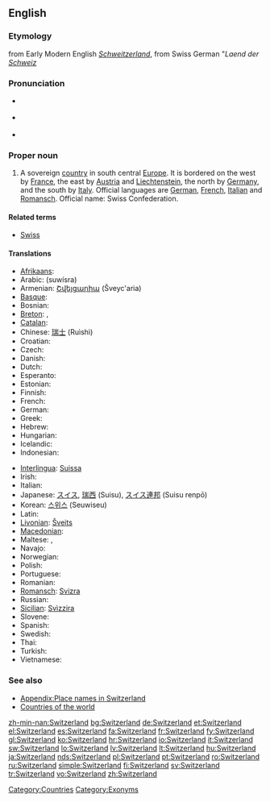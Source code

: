 ==English==
===Etymology===
from Early Modern English ''[[Schweitzerland]]'', from Swiss German "''Laend der [[Schweiz]]''
{{wikipedia}}
===Pronunciation===
* {{a|UK}} {{IPA|/ˈswɪt.səl.ənd/}}
* {{a|US}} {{IPA|/ˈswɪt.sɚ.lənd/}}
* {{audio|en-us-Switzerland.ogg|Audio (US)}}

===Proper noun===
{{en-proper noun}}

# A sovereign [[country]] in south central [[Europe]]. It is bordered on the west by [[France]], the east by [[Austria]] and [[Liechtenstein]], the north by [[Germany]], and the south by [[Italy]]. Official languages are [[German]], [[French]], [[Italian]] and [[Ladin|Romansch]]. Official name: Swiss Confederation.

====Related terms====
* [[Swiss]]

====Translations====
{{trans-top|sovereign country}}
* [[Afrikaans]]: {{t-|af|Switserland|xs=Afrikaans}}
* Arabic: {{Arab|[[سويسرا]]}} (suwísra) {{f}}
* Armenian: [[Շվեյցարիա]] (Šveyc'aria)
* [[Basque]]: {{t|eu|Suitza|xs=Basque}}
* Bosnian: {{t-|bs|Švicarska|f}}
* [[Breton]]: {{t-|br|Suis|xs=Breton}}, {{t|br|Bro-Suis|xs=Breton}}
* [[Catalan]]: {{t|ca|Suïssa|f}}
* Chinese: [[瑞士]] (Ruìshì)
* Croatian: {{t+|hr|Švicarska|f|alt=Švȉcarskā}}
* Czech: {{t+|cs|Švýcarsko|n}}
* Danish: {{t+|da|Schweiz}}
* Dutch: {{t+|nl|Zwitserland}}
* Esperanto: {{t-|eo|Svislando|xs=Esperanto}}
* Estonian: {{t+|et|Šveits}}
* Finnish: {{t+|fi|Sveitsi}}
* French: {{t+|fr|Suisse}}
* German: {{t+|de|Schweiz|f}}
* Greek: {{t+|el|Ελβετία|f|tr=Elvetía}}
* Hebrew: {{t|he|שווייץ|tr=shváyitz}} {{f}}
* Hungarian: {{t+|hu|Svájc}}
* Icelandic: {{t+|is|Sviss|f}}
* Indonesian: {{t|id|Swis|xs=Indonesian}}
{{trans-mid}}
* [[Interlingua]]: [[Suissa]]
* Irish: {{t|ga|an Eilvéis|f|xs=Irish}}
* Italian: {{t+|it|Svizzera|f}}
* Japanese: [[スイス]], [[瑞西]] (Suisu), [[スイス連邦]] (Suisu renpō)
* Korean: [[스위스]] (Seuwiseu)
* Latin: {{t-|la|Helvetia|f|alt=Helvētia}}
* [[Livonian]]: [[Šveits]]
* [[Macedonian]]: {{t|mk|Швајцарија|f|tr=Švajcarija|sc=Cyrl}}
* Maltese: {{t-|mt|Svizzera|xs=Maltese}}, {{t-|mt|l-Isvizzera|xs=Maltese}}
* Navajo: {{tø|nv|Swis bikéyah}}
* Norwegian: {{t+|no|Sveits}}
* Polish: {{t+|pl|Szwajcaria|f}}
* Portuguese: {{t+|pt|Suíça|f}}
* Romanian: {{t+|ro|Elveţia|f}}
* [[Romansch]]: [[Svizra]] {{f}}
* Russian: {{t+|ru|Швейцария|f|tr=Švejtsárija}}
* [[Sicilian]]: [[Svìzzira]] {{f}}
* Slovene: {{t+|sl|Švica|f}}
* Spanish: {{t+|es|Suiza|f}}
* Swedish: {{t+|sv|Schweiz}}
* Thai: {{t|th|วิตเซอร์แลนด์|tr=wítserlaen}}
* Turkish: {{t+|tr|İsviçre}}
* Vietnamese: {{t-|vi|Thụy Sĩ|xs=Vietnamese}}
{{trans-bottom}}

===See also===
* [[Appendix:Place names in Switzerland]]
* [[Appendix:Countries of the world|Countries of the world]]

[[Category:Countries]]
[[Category:Exonyms]]

[[zh-min-nan:Switzerland]]
[[bg:Switzerland]]
[[de:Switzerland]]
[[et:Switzerland]]
[[el:Switzerland]]
[[es:Switzerland]]
[[fa:Switzerland]]
[[fr:Switzerland]]
[[fy:Switzerland]]
[[gl:Switzerland]]
[[ko:Switzerland]]
[[hr:Switzerland]]
[[io:Switzerland]]
[[it:Switzerland]]
[[sw:Switzerland]]
[[lo:Switzerland]]
[[lv:Switzerland]]
[[lt:Switzerland]]
[[hu:Switzerland]]
[[ja:Switzerland]]
[[nds:Switzerland]]
[[pl:Switzerland]]
[[pt:Switzerland]]
[[ro:Switzerland]]
[[ru:Switzerland]]
[[simple:Switzerland]]
[[fi:Switzerland]]
[[sv:Switzerland]]
[[tr:Switzerland]]
[[vo:Switzerland]]
[[zh:Switzerland]]